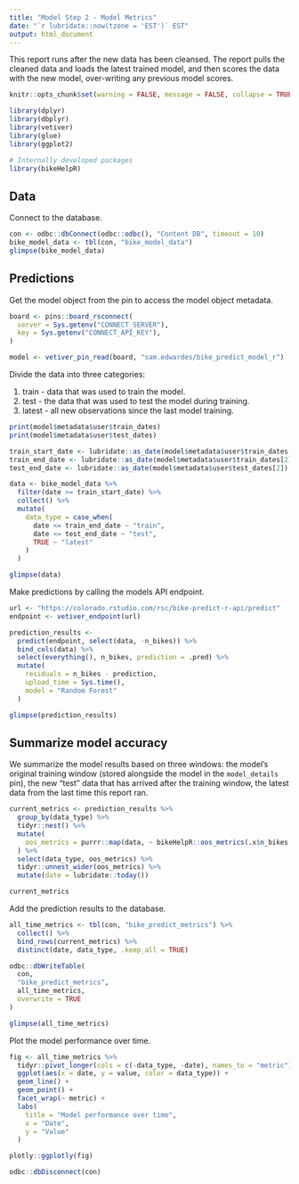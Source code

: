 ```yaml
---
title: "Model Step 2 - Model Metrics"
date: "`r lubridate::now(tzone = 'EST')` EST"
output: html_document
---
```


This report runs after the new data has been cleansed. The report pulls the cleaned data and loads the latest trained model, and then scores the data with the new model, over-writing any previous model scores.

```r
knitr::opts_chunk$set(warning = FALSE, message = FALSE, collapse = TRUE) 

library(dplyr)
library(dbplyr)
library(vetiver)
library(glue)
library(ggplot2)

# Internally developed packages
library(bikeHelpR)
```

## Data

Connect to the database.

```r
con <- odbc::dbConnect(odbc::odbc(), "Content DB", timeout = 10)
bike_model_data <- tbl(con, "bike_model_data")
glimpse(bike_model_data)
```

## Predictions

Get the model object from the pin to access the model object metadata.

```r
board <- pins::board_rsconnect(
  server = Sys.getenv("CONNECT_SERVER"),
  key = Sys.getenv("CONNECT_API_KEY"),
)

model <- vetiver_pin_read(board, "sam.edwardes/bike_predict_model_r")
```

Divide the data into three categories:

1. train - data that was used to train the model.
2. test - the data that was used to test the model during training.
3. latest - all new observations since the last model training.

```r
print(model$metadata$user$train_dates)
print(model$metadata$user$test_dates)

train_start_date <- lubridate::as_date(model$metadata$user$train_dates[1])
train_end_date <- lubridate::as_date(model$metadata$user$train_dates[2])
test_end_date <- lubridate::as_date(model$metadata$user$test_dates[2])

data <- bike_model_data %>%
  filter(date >= train_start_date) %>%
  collect() %>%
  mutate(
    data_type = case_when(
      date <= train_end_date ~ "train",
      date <= test_end_date ~ "test",
      TRUE ~ "latest"
    )
  )

glimpse(data)
```

Make predictions by calling the models API endpoint.

```r
url <- "https://colorado.rstudio.com/rsc/bike-predict-r-api/predict"
endpoint <- vetiver_endpoint(url)

prediction_results <-
  predict(endpoint, select(data, -n_bikes)) %>%
  bind_cols(data) %>%
  select(everything(), n_bikes, prediction = .pred) %>%
  mutate(
    residuals = n_bikes - prediction,
    upload_time = Sys.time(),
    model = "Random Forest"
  )

glimpse(prediction_results)
```

## Summarize model accuracy 

We summarize the model results based on three windows: the model's original training window (stored alongside the model in the `model_details` pin), the new "test" data that has arrived after the training window, the latest data from the last time this report ran.

```r
current_metrics <- prediction_results %>%
  group_by(data_type) %>%
  tidyr::nest() %>%
  mutate(
    oos_metrics = purrr::map(data, ~ bikeHelpR::oos_metrics(.x$n_bikes, .x$prediction))
  ) %>%
  select(data_type, oos_metrics) %>%
  tidyr::unnest_wider(oos_metrics) %>%
  mutate(date = lubridate::today())

current_metrics
```

Add the prediction results to the database.

```r
all_time_metrics <- tbl(con, "bike_predict_metrics") %>%
  collect() %>%
  bind_rows(current_metrics) %>%
  distinct(date, data_type, .keep_all = TRUE)

odbc::dbWriteTable(
  con, 
  "bike_predict_metrics", 
  all_time_metrics, 
  overwrite = TRUE
)

glimpse(all_time_metrics)
```

Plot the model performance over time.

```r
fig <- all_time_metrics %>%
  tidyr::pivot_longer(cols = c(-data_type, -date), names_to = "metric") %>%
  ggplot(aes(x = date, y = value, color = data_type)) +
  geom_line() +
  geom_point() +
  facet_wrap(~ metric) +
  labs(
    title = "Model performance over time",
    x = "Date",
    y = "Value"
  )

plotly::ggplotly(fig)
```

```r
odbc::dbDisconnect(con)
```
